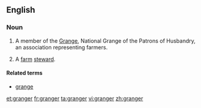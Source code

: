 {{also|Granger}}
==English==

===Noun===
{{en-noun}}

# {{US}} A member of the [[Grange]], National Grange of the Patrons of Husbandry, an association representing farmers.
# {{obsolete}} A [[farm]] [[steward]].

====Related terms====
* [[grange]]

[[et:granger]]
[[fr:granger]]
[[ta:granger]]
[[vi:granger]]
[[zh:granger]]